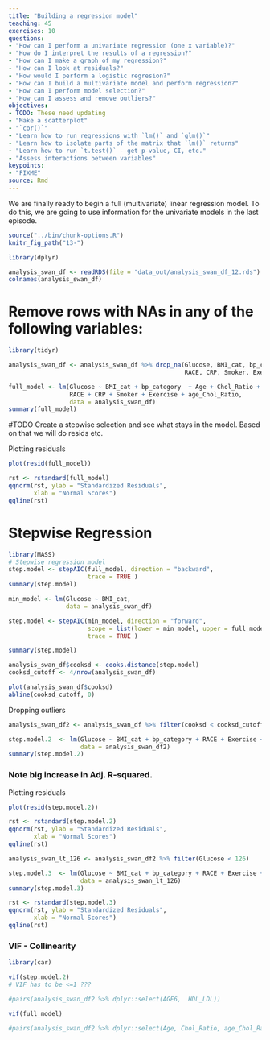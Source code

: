 ```yaml
---
title: "Building a regression model"
teaching: 45
exercises: 10
questions:
- "How can I perform a univariate regression (one x variable)?"
- "How do I interpret the results of a regression?"
- "How can I make a graph of my regression?"
- "How can I look at residuals?"
- "How would I perform a logistic regresion?"
- "How can I build a multivariate model and perform regression?"
- "How can I perform model selection?"
- "How can I assess and remove outliers?"
objectives:
- TODO: These need updating
- "Make a scatterplot"
- "`cor()`"
- "Learn how to run regressions with `lm()` and `glm()`"
- "Learn how to isolate parts of the matrix that `lm()` returns"
- "Learn how to run `t.test()` - get p-value, CI, etc."
- "Assess interactions between variables"
keypoints:
- "FIXME"
source: Rmd
---
```


We are finally ready to begin a full (multivariate) linear regression model. To do this, we are going to use information for the univariate models in the last episode.  

```r
source("../bin/chunk-options.R")
knitr_fig_path("13-")
```

```r
library(dplyr)

analysis_swan_df <- readRDS(file = "data_out/analysis_swan_df_12.rds")
colnames(analysis_swan_df)
```


# Remove rows with NAs in any of the following variables:
```r
library(tidyr)

analysis_swan_df <- analysis_swan_df %>% drop_na(Glucose, BMI_cat, bp_category, Age, Chol_Ratio,
                                                 RACE, CRP, Smoker, Exercise, age_CRP)
```

```r
full_model <- lm(Glucose ~ BMI_cat + bp_category  + Age + Chol_Ratio +
                 RACE + CRP + Smoker + Exercise + age_Chol_Ratio,
                 data = analysis_swan_df)
summary(full_model)
```

#TODO Create a stepwise selection and see what stays in the model. Based on that we will do resids etc. 

Plotting residuals
```r
plot(resid(full_model))
```

```r
rst <- rstandard(full_model)
qqnorm(rst, ylab = "Standardized Residuals",
       xlab = "Normal Scores")
qqline(rst)
```


# Stepwise Regression

```r
library(MASS)
# Stepwise regression model
step.model <- stepAIC(full_model, direction = "backward",
                      trace = TRUE )
summary(step.model)
```
```r
min_model <- lm(Glucose ~ BMI_cat,
                data = analysis_swan_df)

step.model <- stepAIC(min_model, direction = "forward",
                      scope = list(lower = min_model, upper = full_model),
                      trace = TRUE )

summary(step.model)
```


```r
analysis_swan_df$cooksd <- cooks.distance(step.model)
cooksd_cutoff <- 4/nrow(analysis_swan_df)

plot(analysis_swan_df$cooksd)
abline(cooksd_cutoff, 0)
```

Dropping outliers
```r
analysis_swan_df2 <- analysis_swan_df %>% filter(cooksd < cooksd_cutoff) %>% select(-cooksd)

step.model.2  <- lm(Glucose ~ BMI_cat + bp_category + RACE + Exercise + CRP + age_Chol_Ratio,
                    data = analysis_swan_df2)
summary(step.model.2)
```

### Note big increase in Adj. R-squared. 


Plotting residuals
```r
plot(resid(step.model.2))
```

```r
rst <- rstandard(step.model.2)
qqnorm(rst, ylab = "Standardized Residuals",
       xlab = "Normal Scores")
qqline(rst)
```

```r
analysis_swan_lt_126 <- analysis_swan_df2 %>% filter(Glucose < 126)

step.model.3  <- lm(Glucose ~ BMI_cat + bp_category + RACE + Exercise + CRP + age_Chol_Ratio,
                    data = analysis_swan_lt_126)
summary(step.model.3)
```

```r
rst <- rstandard(step.model.3)
qqnorm(rst, ylab = "Standardized Residuals",
       xlab = "Normal Scores")
qqline(rst)
```


### VIF - Collinearity


```r

library(car)

vif(step.model.2)
# VIF has to be <=1 ???

#pairs(analysis_swan_df2 %>% dplyr::select(AGE6,  HDL_LDL))
```
```r
vif(full_model)
```

```r
#pairs(analysis_swan_df2 %>% dplyr::select(Age, Chol_Ratio, age_Chol_Ratio))
```

